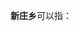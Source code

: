 '''新庄乡'''可以指：
{{PRC admin/disambig|53/07/23/202/000|62/04/22/227/000|62/29/25/205/000}}
{{disambig|cat=三字中国乡名消歧义}}